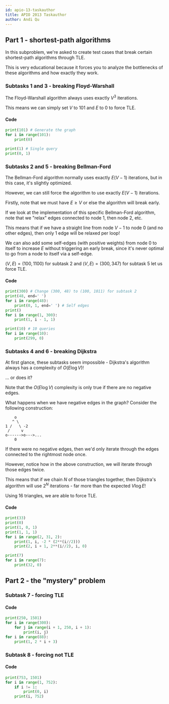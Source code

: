 ```yaml
---
id: apio-13-taskauthor
title: APIO 2013 Taskauthor
author: Andi Qu
---
```


## Part 1 - shortest-path algorithms

In this subproblem, we're asked to create test cases that break certain shortest-path algorithms through TLE.

This is very educational because it forces you to analyze the bottlenecks of these algorithms and how exactly they work.

### Subtasks 1 and 3 - breaking Floyd-Warshall

The Floyd-Warshall algorithm always uses exactly $V^3$ iterations.

This means we can simply set $V$ to 101 and $E$ to 0 to force TLE.

#### Code

```py
print(101) # Generate the graph
for i in range(101):
    print(0)

print(1) # Single query
print(0, 1)
```

### Subtasks 2 and 5 - breaking Bellman-Ford

The Bellman-Ford algorithm normally uses exactly $E(V - 1)$ iterations, but in this case, it's slightly optimized.

However, we can still force the algorithm to use exactly $E(V - 1)$ iterations.

Firstly, note that we must have $E \geq V$ or else the algorithm will break early.

If we look at the implementation of this specific Bellman-Ford algorithm, note that we "relax" edges connected to node 1, then node 2, etc.

This means that if we have a straight line from node $V - 1$ to node 0 (and no other edges), then only 1 edge will be relaxed per loop!

We can also add some self-edges (with positive weights) from node 0 to itself to increase $E$ without triggering an early break, since it's never optimal to go from a node to itself via a self-edge.

$(V, E) = (100, 1100)$ for subtask 2 and $(V, E) = (300, 347)$ for subtask 5 let us force TLE.

#### Code

```py
print(300) # Change (300, 48) to (100, 1011) for subtask 2
print(48, end=' ')
for i in range(48):
    print(0, 1, end=' ') # Self edges
print()
for i in range(1, 300):
    print(1, i - 1, 1)

print(10) # 10 queries
for i in range(10):
    print(299, 0)
```

### Subtasks 4 and 6 - breaking Dijkstra

At first glance, these subtasks seem impossible - Dijkstra's algorithm always has a complexity of $O(E \log V)$!

... or does it?

Note that the $O(E \log V)$ complexity is only true if there are no negative edges.

What happens when we have negative edges in the graph? Consider the following construction:

```
    o
   ^ \
1 /   \ -2
 /     v
o------>o--->...
    0
```

If there were no negative edges, then we'd only iterate through the edges connected to the rightmost node once.

However, notice how in the above construction, we will iterate through those edges twice.

This means that if we chain $N$ of those triangles together, then Dijkstra's algorithm will use $2^N$ iterations - far more than the expected $V \log E$!

Using 16 triangles, we are able to force TLE.

#### Code

```py
print(33)
print(0)
print(1, 0, 1)
print(1, 1, 1)
for i in range(2, 31, 2):
    print(1, i, -2 * (2**(i//2)))
    print(2, i + 1, 2**(i//2), i, 0)

print(7)
for i in range(7):
    print(32, 0)
```

## Part 2 - the "mystery" problem

### Subtask 7 - forcing TLE

<IncompleteSection />

#### Code

```py
print(250, 1501)
for i in range(300):
    for j in range(i + 1, 250, i + 1):
        print(i, j)
for i in range(88):
    print(1, 2 * i + 3)
```

### Subtask 8 - forcing not TLE

<IncompleteSection />

#### Code

```py
print(753, 1501)
for i in range(1, 752):
    if i != 1:
        print(0, i)
    print(i, 752)
```

